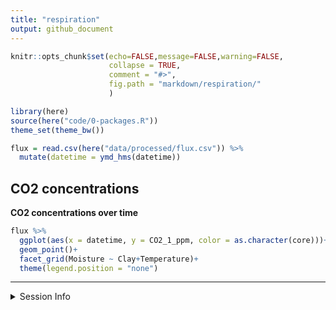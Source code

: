 ```yaml
---
title: "respiration"
output: github_document
---
```


```r
knitr::opts_chunk$set(echo=FALSE,message=FALSE,warning=FALSE,
                      collapse = TRUE,
                      comment = "#>", 
                      fig.path = "markdown/respiration/"
                      )
```

```r
library(here)
source(here("code/0-packages.R"))
theme_set(theme_bw())
```

```r
flux = read.csv(here("data/processed/flux.csv")) %>% 
  mutate(datetime = ymd_hms(datetime))
```

## CO2 concentrations

**CO2 concentrations over time**


```r
flux %>% 
  ggplot(aes(x = datetime, y = CO2_1_ppm, color = as.character(core)))+
  geom_point()+
  facet_grid(Moisture ~ Clay+Temperature)+
  theme(legend.position = "none")
```

---

<details>
  <summary>Session Info</summary>

date run: `r Sys.Date()`

```r
sessionInfo()
```

</details>
